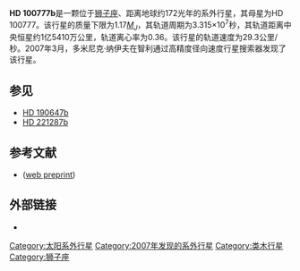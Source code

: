{{Infobox Planet
| bgcolour = #A0B0FF
| image =
| caption =
| name = HD 100777b
| parent star = yes
| star = HD 100777
| planet = 
| constell = 狮子座
| distance = 172.2光年
| RA = {{RA|11|35|51.5234}}
| DEC = {{DEC|-04|45|20.509}}
| class = K0IV
| discovery = yes
| discovery_ref = 
| discoverer = 多米尼克·纳伊夫等人
| discovered = 2007年3月5日
| discovery_method = 视向速度法
| semimajor = 1.03 ± 0.03天文单位
| semiminor = 0.659天文单位
| orbital_circ = 
| eccentricity = 0.36 ± 0.02
| period = 383.7 ± 1.2地球日
| inclination = 
| long_periastron = 202.7 ± 3.0°
| time_periastron = 2,453,456.2 ± 2.3儒略日
| semi-amp = 34.9 ± 0.8m/s
| physical_characteristics = yes
| mean_radius = 
| density = 
| surface_grav = 
| mass = 
| minimum_mass = 1.17 ± 0.02[[木星质量|''M''<sub>''J''</sub>]]
| single_temperature = 
| magnitude =
}}

'''HD 100777b'''是一颗位于[[狮子座|狮子座]]、距离地球约172光年的系外行星，其母星为HD 100777。该行星的质量下限为1.17[[木星质量|''M''<sub>''J''</sub>]]，其轨道周期为3.315×10<sup>7</sup>秒，其轨道距离中央恒星约1亿5410万公里，轨道离心率为0.36。该行星的轨道速度为29.3公里/秒。2007年3月，多米尼克·纳伊夫在智利通过高精度径向速度行星搜索器发现了该行星。

== 参见 ==
* [[HD_190647b|HD 190647b]]
* [[HD_221287b|HD 221287b]]

== 参考文献 ==
* {{Cite journal | url=http://www.aanda.org/articles/aa/abs/2007/29/aa7361-07/aa7361-07.html | title=The HARPS search for southern extra-solar planets IX. Exoplanets orbiting HD 100777 , HD 190647 , and HD 221287 | author=Naef ''et al.'' | journal=[[Astronomy_and_Astrophysics|Astronomy and Astrophysics]] | year=2007 | volume=470 | issue=2 | pages=721–726 | doi=10.1051/0004-6361:20077361 | format=abstract | access-date=2009-07-11 | archive-date=2020-07-16 | archive-url=https://web.archive.org/web/20200716002217/https://www.aanda.org/articles/aa/abs/2007/29/aa7361-07/aa7361-07.html | dead-url=no }} ([http://arxiv.org/abs/0704.0917 web preprint]{{Wayback|url=http://arxiv.org/abs/0704.0917 |date=20161111061114 }})

== 外部链接 ==
* {{cite web | url=http://media4.obspm.fr/exoplanets/base/etoile.php?nom=HD+100777 | title=HD 100777 | work=Exoplanets | access-date=2009-07-11 | archive-url=https://web.archive.org/web/20091125015137/http://media4.obspm.fr/exoplanets/base/etoile.php?nom=HD+100777 | archive-date=2009-11-25 | dead-url=yes }}
{{Sky|11|35|51.5234|-|04|45|20.509|172.2}}
{{系外行星小作品}}

[[Category:太阳系外行星|Category:太阳系外行星]]
[[Category:2007年发现的系外行星|Category:2007年发现的系外行星]]
[[Category:类木行星|Category:类木行星]]
[[Category:狮子座|Category:狮子座]]
